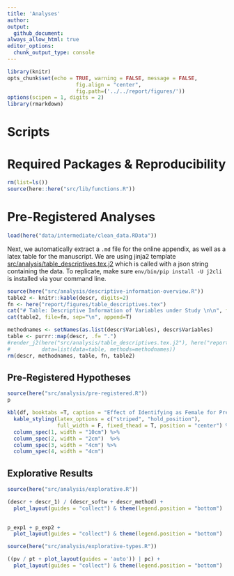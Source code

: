 ```yaml
---
title: 'Analyses'
author: 
output: 
  github_document:
always_allow_html: true
editor_options: 
  chunk_output_type: console
---
```


```r
library(knitr)
opts_chunk$set(echo = TRUE, warning = FALSE, message = FALSE,
                      fig.align = "center",
                      fig.path=('../../report/figures/'))
options(scipen = 1, digits = 2)
library(rmarkdown)
```

# Scripts


# Required Packages &amp; Reproducibility
```r
rm(list=ls())
source(here::here("src/lib/functions.R"))
```

# Pre-Registered Analyses

```r
load(here("data/intermediate/clean_data.RData"))
```

Next, we automatically extract a `.md` file for the online appendix, as well as a  latex table for the manuscript. 
We are using jinja2 template [src/analysis/table_descriptives.tex.j2](table.tex.j2) which is called with a json string containing the data.
To replicate, make sure `env/bin/pip install -U j2cli` is installed via your command line.

```r
source(here("src/analysis/descriptive-information-overview.R"))
table2 <- knitr::kable(descr, digits=2)
fn <- here("report/figures/table_descriptives.tex")
cat("# Table: Descriptive Information of Variables under Study \n\n", file=fn)
cat(table2, file=fn, sep="\n", append=T)

methodnames <- setNames(as.list(descr$Variables), descr$Variables)
table <- purrr::map(descr, .f= ".") 
#render_j2(here("src/analysis/table_descriptives.tex.j2"), here("report/figures/table_descriptives.tex"),
#          data=list(data=table, methods=methodnames))
rm(descr, methodnames, table, fn, table2)
```

## Pre-Registered Hypotheses 
```r
source(here("src/analysis/pre-registered.R"))
p

kbl(df, booktabs =T, caption = "Effect of Identifying as Female for Pre-Registered Hypothesis") %>%
  kable_styling(latex_options = c("striped", "hold_position"),
                full_width = F, fixed_thead = T, position = "center") %>%
  column_spec(1, width = "10cm") %>%
  column_spec(2, width = "2cm")  %>%
  column_spec(3, width = "4cm") %>%
  column_spec(4, width = "4cm")
```

## Explorative Results
```r
source(here("src/analysis/explorative.R"))

(descr + descr_1) / (descr_softw + descr_method) + 
  plot_layout(guides = "collect") & theme(legend.position = "bottom")
  

p_exp1 + p_exp2 + 
  plot_layout(guides = "collect") & theme(legend.position = "bottom")
```

```r
source(here("src/analysis/explorative-types.R"))

((pv / pt + plot_layout(guides = 'auto')) | pc) +
  plot_layout(guides = "collect") & theme(legend.position = "bottom")
  
```
